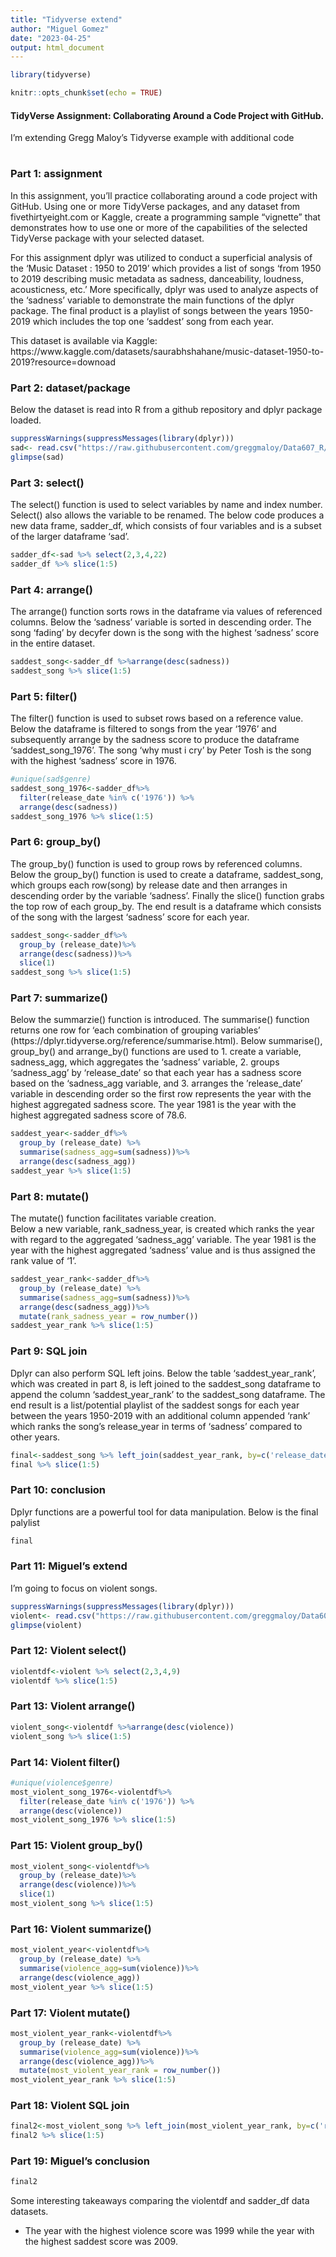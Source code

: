 ---
title: "Tidyverse extend"
author: "Miguel Gomez"
date: "2023-04-25"
output: html_document
---

```{r load-packages}
library(tidyverse)
```

```{r setup, include=FALSE}
knitr::opts_chunk$set(echo = TRUE)
```

#### TidyVerse Assignment: Collaborating Around a Code Project with GitHub.

I'm extending Gregg Maloy's Tidyverse example with additional code

#

## {.tabset}
### Part 1: assignment 
In this assignment, you’ll practice collaborating around a code project with 
GitHub.  Using one or more TidyVerse packages, and any dataset from fivethirtyeight.com
or Kaggle, create a programming sample “vignette” that demonstrates how to use one or
more of the capabilities of the selected TidyVerse package with your selected dataset.

For this assignment dplyr was utilized to conduct a superficial analysis of the 'Music
Dataset : 1950 to 2019' which provides a list of songs 'from 1950 to 2019 describing
music metadata as sadness, danceability, loudness, acousticness, etc.'  More
specifically, dplyr was used to analyze aspects of the 'sadness' variable to demonstrate
the main functions of the dplyr package.  The final product is a playlist of songs between the years 1950-2019 which includes the top one 'saddest' song from each year.  

This dataset is available via Kaggle: 
https://www.kaggle.com/datasets/saurabhshahane/music-dataset-1950-to-2019?resource=downoad    

\newpage    
### Part 2: dataset/package
Below the dataset is read into R from a github repository and dplyr package loaded.
```{r}
suppressWarnings(suppressMessages(library(dplyr)))
sad<- read.csv("https://raw.githubusercontent.com/greggmaloy/Data607_R/main/20230406_MUSIC.csv", na.strings=c("","NA"))
glimpse(sad)
```
\newpage
### Part 3: select() 
The select() function is used to select variables by name and index number.
Select() also allows the variable to be renamed.
The below code produces a new data frame, sadder_df, which consists of four variables and is a subset of the larger dataframe 'sad'.
```{r}
sadder_df<-sad %>% select(2,3,4,22) 
sadder_df %>% slice(1:5)
```
\newpage
### Part 4: arrange() 
The arrange() function sorts rows in the dataframe via values of referenced
columns. Below the 'sadness' variable is sorted in descending order.  The song 'fading' by decyfer down is the song with the highest 'sadness' score in the entire dataset.
```{r}
saddest_song<-sadder_df %>%arrange(desc(sadness))
saddest_song %>% slice(1:5)
```
\newpage
### Part 5: filter() 
The filter() function is used to subset rows based on a reference value.
Below the dataframe is filtered to songs from the year '1976' and subsequently arrange by the sadness score to produce the dataframe 'saddest_song_1976'. The song 'why must i cry' by Peter Tosh is the song with the highest 'sadness' score in 1976.
```{r}
#unique(sad$genre)
saddest_song_1976<-sadder_df%>% 
  filter(release_date %in% c('1976')) %>% 
  arrange(desc(sadness))
saddest_song_1976 %>% slice(1:5)
```


\newpage
### Part 6: group_by() 
The group_by() function is used to group rows by referenced columns.  Below the group_by() function is used to create a dataframe, saddest_song, which groups each row(song) by release date and then arranges in descending order by the variable 'sadness'.  Finally the slice() function grabs the top row of each group_by.  The end result is a dataframe which consists of the song with the largest 'sadness' score for each year.
```{r}
saddest_song<-sadder_df%>%
  group_by (release_date)%>%
  arrange(desc(sadness))%>%
  slice(1)
saddest_song %>% slice(1:5)
```
\newpage
### Part 7: summarize()
Below the summarzie() function is introduced. The summarise() function returns one row for 'each combination of grouping variables' (https://dplyr.tidyverse.org/reference/summarise.html).
Below summarise(), group_by() and arrange_by() functions are used to 1. create a variable, sadness_agg, which aggregates the 'sadness' variable, 2. groups 'sadness_agg' by 'release_date' so that each year has a sadness score based on the 'sadness_agg variable, and 3. arranges the 'release_date' variable in descending order so the first row represents the year with the highest aggregated sadness score. The year 1981 is the year with the highest aggregated sadness score of 78.6.
```{r}
saddest_year<-sadder_df%>% 
  group_by (release_date) %>% 
  summarise(sadness_agg=sum(sadness))%>% 
  arrange(desc(sadness_agg))
saddest_year %>% slice(1:5)
```
\newpage
### Part 8: mutate() 
The mutate() function facilitates variable creation.   
Below a new variable, rank_sadness_year, is created which ranks the year with regard to the aggregated 'sadness_agg' variable.  The year 1981 is the year with the highest aggregated 'sadness' value and is thus assigned the rank value of '1'.
```{r}
saddest_year_rank<-sadder_df%>% 
  group_by (release_date) %>% 
  summarise(sadness_agg=sum(sadness))%>% 
  arrange(desc(sadness_agg))%>% 
  mutate(rank_sadness_year = row_number())
saddest_year_rank %>% slice(1:5)
```
\newpage
### Part 9: SQL join 
Dplyr can also perform SQL left joins. Below the table 'saddest_year_rank', which was created in part 8, is left joined to the saddest_song dataframe to append the column 'saddest_year_rank' to the saddest_song dataframe.  The end result is a list/potential playlist of the saddest songs for each year between the years 1950-2019 with an additional column appended 'rank' which ranks the song's release_year in terms of 'sadness' compared to other years.
```{r}
final<-saddest_song %>% left_join(saddest_year_rank, by=c('release_date'))%>% select(1,2,3,6) 
final %>% slice(1:5)
```
\newpage
### Part 10: conclusion
Dplyr functions are a powerful tool for data manipulation.
Below is the final palylist
```{r}
final
```
\newpage
### Part 11: Miguel's extend
I'm going to focus on violent songs.

```{r}
suppressWarnings(suppressMessages(library(dplyr)))
violent<- read.csv("https://raw.githubusercontent.com/greggmaloy/Data607_R/main/20230406_MUSIC.csv", na.strings=c("","NA"))
glimpse(violent)
```

\newpage
### Part 12: Violent select() 

```{r}
violentdf<-violent %>% select(2,3,4,9) 
violentdf %>% slice(1:5)
```
\newpage
### Part 13: Violent arrange() 
```{r}
violent_song<-violentdf %>%arrange(desc(violence))
violent_song %>% slice(1:5)
```
\newpage
### Part 14: Violent filter() 
```{r}
#unique(violence$genre)
most_violent_song_1976<-violentdf%>% 
  filter(release_date %in% c('1976')) %>% 
  arrange(desc(violence))
most_violent_song_1976 %>% slice(1:5)
```
\newpage
### Part 15: Violent group_by() 
```{r}
most_violent_song<-violentdf%>%
  group_by (release_date)%>%
  arrange(desc(violence))%>%
  slice(1)
most_violent_song %>% slice(1:5)
```
\newpage
### Part 16: Violent summarize()
```{r}
most_violent_year<-violentdf%>% 
  group_by (release_date) %>% 
  summarise(violence_agg=sum(violence))%>% 
  arrange(desc(violence_agg))
most_violent_year %>% slice(1:5)
```
\newpage
### Part 17: Violent mutate() 
```{r}
most_violent_year_rank<-violentdf%>% 
  group_by (release_date) %>% 
  summarise(violence_agg=sum(violence))%>% 
  arrange(desc(violence_agg))%>% 
  mutate(most_violent_year_rank = row_number())
most_violent_year_rank %>% slice(1:5)
```
\newpage
### Part 18: Violent SQL join  
```{r}
final2<-most_violent_song %>% left_join(most_violent_year_rank, by=c('release_date'))%>% select(1,2,3,6) 
final2 %>% slice(1:5)
```
\newpage
### Part 19: Miguel's conclusion
```{r}
final2
```
Some interesting takeaways comparing the violentdf and sadder_df data datasets. 

- The year with the highest violence score was 1999 while the year with the highest saddest score was 2009. 